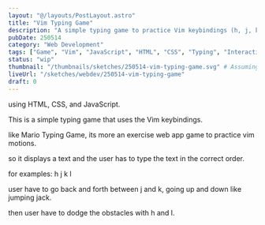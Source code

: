 ```yaml
---
layout: "@/layouts/PostLayout.astro"
title: "Vim Typing Game"
description: "A simple typing game to practice Vim keybindings (h, j, k, l) using HTML, CSS, and JavaScript."
pubDate: 250514
category: "Web Development"
tags: ["Game", "Vim", "JavaScript", "HTML", "CSS", "Typing", "Interactive"]
status: "wip"
thumbnail: "/thumbnails/sketches/250514-vim-typing-game.svg" # Assuming a new thumbnail will be created
liveUrl: "/sketches/webdev/250514-vim-typing-game"
draft: 0
---
```



<VimTypingGame />

using HTML, CSS, and JavaScript.

This is a simple typing game that uses the Vim keybindings.

like Mario Typing Game, its more an exercise web app game to practice vim motions.

so it displays a text and the user has to type the text in the correct order.
 
for examples: h j k l

user have to go back and forth between j and k, going up and down like jumping jack.

then user have to dodge the obstacles with h and l.








